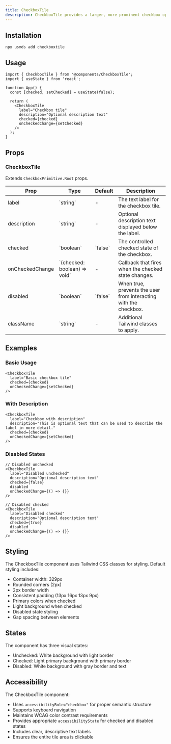 ```yaml
---
title: CheckboxTile
description: CheckboxTile provides a larger, more prominent checkbox option with optional description text.
---
```


<DemoButton href="https://usmds-showcase.expo.app/components/checkboxtile"/>

## Installation

```package-install
npx usmds add checkboxtile
```

## Usage

```tsx
import { CheckboxTile } from '@components/CheckboxTile';
import { useState } from 'react';

function App() {
  const [checked, setChecked] = useState(false);

  return (
    <CheckboxTile 
      label="Checkbox tile"
      description="Optional description text"
      checked={checked}
      onCheckedChange={setChecked}
    />
  );
}
```

## Props

### CheckboxTile

Extends `CheckboxPrimitive.Root` props.

<table>
  <thead>
    <tr>
      <th>Prop</th>
      <th>Type</th>
      <th>Default</th>
      <th>Description</th>
    </tr>
  </thead>
  <tbody>
    <tr>
      <td>label</td>
      <td>`string`</td>
      <td>-</td>
      <td>The text label for the checkbox tile.</td>
    </tr>
    <tr>
      <td>description</td>
      <td>`string`</td>
      <td>-</td>
      <td>Optional description text displayed below the label.</td>
    </tr>
    <tr>
      <td>checked</td>
      <td>`boolean`</td>
      <td>`false`</td>
      <td>The controlled checked state of the checkbox.</td>
    </tr>
    <tr>
      <td>onCheckedChange</td>
      <td>`(checked: boolean) => void`</td>
      <td>-</td>
      <td>Callback that fires when the checked state changes.</td>
    </tr>
    <tr>
      <td>disabled</td>
      <td>`boolean`</td>
      <td>`false`</td>
      <td>When true, prevents the user from interacting with the checkbox.</td>
    </tr>
    <tr>
      <td>className</td>
      <td>`string`</td>
      <td>-</td>
      <td>Additional Tailwind classes to apply.</td>
    </tr>
  </tbody>
</table>

## Examples

### Basic Usage

```tsx
<CheckboxTile 
  label="Basic checkbox tile"
  checked={checked}
  onCheckedChange={setChecked}
/>
```

### With Description

```tsx
<CheckboxTile
  label="Checkbox with description"
  description="This is optional text that can be used to describe the label in more detail."
  checked={checked}
  onCheckedChange={setChecked}
/>
```

### Disabled States

```tsx
// Disabled unchecked
<CheckboxTile
  label="Disabled unchecked"
  description="Optional description text"
  checked={false}
  disabled
  onCheckedChange={() => {}}
/>

// Disabled checked
<CheckboxTile
  label="Disabled checked"
  description="Optional description text"
  checked={true}
  disabled
  onCheckedChange={() => {}}
/>
```

## Styling

The CheckboxTile component uses Tailwind CSS classes for styling. Default styling includes:

- Container width: 329px
- Rounded corners (2px)
- 2px border width
- Consistent padding (13px 16px 13px 9px)
- Primary colors when checked
- Light background when checked
- Disabled state styling
- Gap spacing between elements

## States

The component has three visual states:
- Unchecked: White background with light border
- Checked: Light primary background with primary border
- Disabled: White background with gray border and text

## Accessibility

The CheckboxTile component:
- Uses `accessibilityRole="checkbox"` for proper semantic structure
- Supports keyboard navigation
- Maintains WCAG color contrast requirements
- Provides appropriate `accessibilityState` for checked and disabled states
- Includes clear, descriptive text labels
- Ensures the entire tile area is clickable